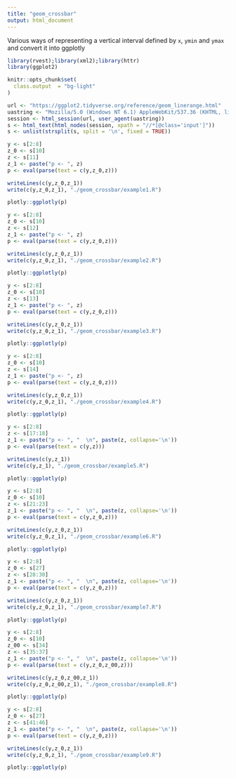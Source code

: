 ```yaml
---
title: "geom_crossbar"
output: html_document
---
```


Various ways of representing a vertical interval defined by `x`, `ymin` and `ymax` and convert it into ggplotly

```r
library(rvest);library(xml2);library(httr)
library(ggplot2)

knitr::opts_chunk$set(
  class.output  = "bg-light"
)
```

```r
url <- "https://ggplot2.tidyverse.org/reference/geom_linerange.html"
uastring <- "Mozilla/5.0 (Windows NT 6.1) AppleWebKit/537.36 (KHTML, like Gecko) Chrome/88.0.4324.190 Safari/537.36"
session <- html_session(url, user_agent(uastring))
s <- html_text(html_nodes(session, xpath = "//*[@class='input']"))
s <- unlist(strsplit(s, split = '\n', fixed = TRUE))
```

```r
y <- s[2:8]
z_0 <- s[10]
z <- s[11]
z_1 <- paste("p <- ", z)
p <- eval(parse(text = c(y,z_0,z)))
```

```r
writeLines(c(y,z_0,z_1))
write(c(y,z_0,z_1), "./geom_crossbar/example1.R")
```

```r
plotly::ggplotly(p)
```

```r
y <- s[2:8]
z_0 <- s[10]
z <- s[12]
z_1 <- paste("p <- ", z)
p <- eval(parse(text = c(y,z_0,z)))
```

```r
writeLines(c(y,z_0,z_1))
write(c(y,z_0,z_1), "./geom_crossbar/example2.R")
```

```r
plotly::ggplotly(p)
```

```r
y <- s[2:8]
z_0 <- s[10]
z <- s[13]
z_1 <- paste("p <- ", z)
p <- eval(parse(text = c(y,z_0,z)))
```

```r
writeLines(c(y,z_0,z_1))
write(c(y,z_0,z_1), "./geom_crossbar/example3.R")
```

```r
plotly::ggplotly(p)
```

```r
y <- s[2:8]
z_0 <- s[10]
z <- s[14]
z_1 <- paste("p <- ", z)
p <- eval(parse(text = c(y,z_0,z)))
```

```r
writeLines(c(y,z_0,z_1))
write(c(y,z_0,z_1), "./geom_crossbar/example4.R")
```

```r
plotly::ggplotly(p)
```

```r
y <- s[2:8]
z <- s[17:18]
z_1 <- paste("p <- ", "  \n", paste(z, collapse='\n'))
p <- eval(parse(text = c(y,z)))
```

```r
writeLines(c(y,z_1))
write(c(y,z_1), "./geom_crossbar/example5.R")
```

```r
plotly::ggplotly(p)
```

```r
y <- s[2:8]
z_0 <- s[10]
z <- s[21:23]
z_1 <- paste("p <- ", "  \n", paste(z, collapse='\n'))
p <- eval(parse(text = c(y,z_0,z)))
```

```r
writeLines(c(y,z_0,z_1))
write(c(y,z_0,z_1), "./geom_crossbar/example6.R")
```

```r
plotly::ggplotly(p)
```

```r
y <- s[2:8]
z_0 <- s[27]
z <- s[28:30]
z_1 <- paste("p <- ", "  \n", paste(z, collapse='\n'))
p <- eval(parse(text = c(y,z_0,z)))
```

```r
writeLines(c(y,z_0,z_1))
write(c(y,z_0,z_1), "./geom_crossbar/example7.R")
```

```r
plotly::ggplotly(p)
```

```r
y <- s[2:8]
z_0 <- s[10]
z_00 <- s[34]
z <- s[35:37]
z_1 <- paste("p <- ", "  \n", paste(z, collapse='\n'))
p <- eval(parse(text = c(y,z_0,z_00,z)))
```

```r
writeLines(c(y,z_0,z_00,z_1))
write(c(y,z_0,z_00,z_1), "./geom_crossbar/example8.R")
```

```r
plotly::ggplotly(p)
```

```r
y <- s[2:8]
z_0 <- s[27]
z <- s[41:46]
z_1 <- paste("p <- ", "  \n", paste(z, collapse='\n'))
p <- eval(parse(text = c(y,z_0,z)))
```

```r
writeLines(c(y,z_0,z_1))
write(c(y,z_0,z_1), "./geom_crossbar/example9.R")
```

```r
plotly::ggplotly(p)
```
